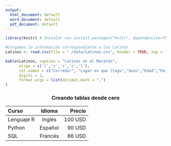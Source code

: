 ```yaml
---
output:
  html_document: default
  word_document: default
  pdf_document: default
---
```


```r
library(knitr) # Instalar con install.packages("knitr", dependencies=TRUE) en la consola

#Cargamos la información correspondiente a los Latinos
Latinos <- read.csv(file = "./data/Latinos.csv", header = TRUE, sep = ",", dec = ".")

kable(Latinos, caption = "Latinos en el Maratón",
      align = c('l','c','r','c','l'),
      col.names = c("Corredor", "Lugar en que llego","Sexo","Edad","Pais","Tiempo"),
      digits = 1,
      format.args = list(decimal.mark = ".")
)

```

<center>

### Creando tablas desde cero

</center>


|   Curso    |Idioma |  Precio  |
| :--------- | :---: | -------: |
| Lenguaje R |Inglés |  100 USD |
|   Python   |Español|   90 USD |
|    SQL     |Francés|   86 USD |


